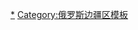 {{Navbox
|bodyclass=hlist
|name=外贝加尔边疆区行政区划
|title=[[外貝加爾邊疆區]]{{tsl|en|Administrative divisions of Zabaykalsky Krai|外贝加尔边疆区行政区划|行政区划}}
|above=首府：[[赤塔]]
|group1=区
|list1=
*[[阿克沙區]]
*[[亞歷山德羅夫斯基扎沃德區]]
*[[巴列伊區]]
*[[博爾賈區]]
*[[車爾尼雪夫斯克區]]
*[[赤塔區]]
*[[加濟穆爾斯基扎沃德區]]
*[[卡拉爾區]]
*[[卡爾加區]]
*[[卡雷姆斯科耶區]]
*[[希洛克區]]
*[[紅奇科伊區]]
*[[克拉斯諾卡緬斯克區]]
*[[克拉區]]
*[[莫戈恰區]]
*[[涅爾琴斯基扎沃德區]]
*[[涅爾琴斯克區]]
*[[奧洛維揚納亞區]]
*[[鄂嫩區]]
*[[外贝加尔地区彼得罗夫斯克区]]
*[[普里額爾古納斯克區]]
*[[舍洛普吉諾區]]
*[[石勒喀區]]
*[[斯列堅斯克區]]
*[[通吉爾-奧廖克馬區]]
*[[通戈科琴區]]
*[[烏廖特區]]
*[[外贝加尔斯克区]]
|group2=[[封閉城市|封闭市级镇]]
|list2=
*[[戈尔内 (外贝加尔边疆区)|戈尔内]]
|group3=市
|list3=
*[[巴列伊]]
*[[博尔贾]]
*[[赤塔]]
*[[希洛克]]
*[[克拉斯諾卡緬斯克]]
*[[莫戈恰]]
*[[尼布楚|涅爾琴斯克（尼布楚）]]
*[[彼得罗夫斯克]]
*[[石勒喀]]
*[[斯列坚斯克]]
|group4=[[市級鎮]]
|list4=
*[[阿克肖诺沃-济洛夫斯科耶]]
*[[阿马扎尔]]
*[[阿塔马诺夫卡 (外贝加尔边疆区)|阿塔马诺夫卡]]
*[[布卡恰恰]]
*[[车尔尼雪夫斯克]]
*[[达拉孙]]
*[[达文达]]
*[[德罗维亚纳亚]]
*[[伊塔卡 (俄罗斯)|伊塔卡]]
*[[卡兰圭]]
*[[卡雷姆斯科耶]]
*[[霍尔邦]]
*[[克利奇卡]]
*[[克柳切夫斯基 (外贝加尔边疆区)|克柳切夫斯基]]
*[[科奎]]
*[[克谢尼耶夫卡]]
*[[库罗尔特-达拉孙]]
*[[莫格宗]]
*[[新恰拉]]
*[[新克鲁奇宁斯基]]
*[[新巴甫洛夫卡 (外贝加尔边疆区)|新巴甫洛夫卡]]
*[[奥洛维扬纳亚]]
*[[五一镇 (外贝加尔边疆区)|五一镇]]
*[[普里额尔古纳斯克]]
*[[普里斯科维 (外贝加尔边疆区)|普里斯科维]]
*[[舍尔洛瓦亚戈拉]]
*[[乌斯季卡尔斯克]]
*[[上达拉孙斯基]]
*[[亚斯诺戈尔斯克 (外贝加尔边疆区)|亚斯诺戈尔斯克]]
*[[外贝加尔斯克]]
*[[日列肯]]
*[[佐洛托列琴斯克]]
|group5=[[阿加布里亞特區]]<br>的区
|list5=
*[[阿金斯科耶區]]
*[[杜利杜爾加區]]
*[[莫戈伊圖伊區]]
|group6=阿加布里亚特区<br>的市级镇
|list6=
*[[阿金斯科耶]]
*[[莫戈伊图伊]]
*[[新奥尔洛夫斯克]]
*[[奥尔洛夫斯基 (外贝加尔边疆区)|奥尔洛夫斯基]]
}}<noinclude>
[[Category:外貝加爾邊疆區城市|*]][[Category:俄罗斯边疆区模板]]
</noinclude>